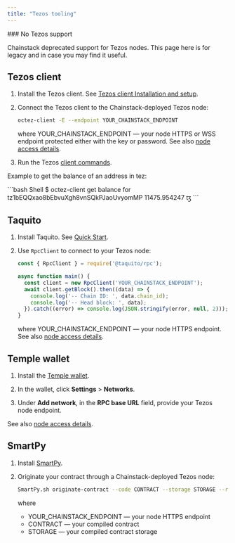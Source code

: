 ```yaml
---
title: "Tezos tooling"
---
```


<Warning>
  ### No Tezos support

  Chainstack deprecated support for Tezos nodes. This page here is for legacy and in case you may find it useful.
</Warning>

## Tezos client

1. Install the Tezos client. See [Tezos client Installation and setup](https://tezos.gitlab.io/introduction/tezos.html#octez).

2. Connect the Tezos client to the Chainstack-deployed Tezos node:

    ```bash
    octez-client -E --endpoint YOUR_CHAINSTACK_ENDPOINT
    ```

   where YOUR_CHAINSTACK_ENDPOINT — your node HTTPS or WSS endpoint protected either with the key or password. See also [node access details](/docs/manage-your-node#view-node-access-and-credentials).

3. Run the Tezos [client commands](https://tezos.gitlab.io/shell/cli-commands.html).

Example to get the balance of an address in tez:

<CodeGroup>
  ```bash Shell
  $ octez-client get balance for tz1bEQQxao8bEbvuXgh8vnSQkPJaoUvyomMP
  11475.954247 ꜩ
  ```
</CodeGroup>

## Taquito

1. Install Taquito. See [Quick Start](https://tezostaquito.io/docs/quick_start).

2. Use `RpcClient` to connect to your Tezos node:

    ```javascript
    const { RpcClient } = require('@taquito/rpc');

    async function main() {
      const client = new RpcClient('YOUR_CHAINSTACK_ENDPOINT');
      await client.getBlock().then((data) => {
        console.log('-- Chain ID: ', data.chain_id);
        console.log('-- Head block: ', data);
      }).catch((error) => console.log(JSON.stringify(error, null, 2)));
    }
    ```

    where YOUR_CHAINSTACK_ENDPOINT — your node HTTPS endpoint. See also [node access details](/docs/manage-your-node#view-node-access-and-credentials).

## Temple wallet

1. Install the [Temple wallet](https://templewallet.com/).

2. In the wallet, click **Settings** > **Networks**.

3. Under **Add network**, in the **RPC base URL** field, provide your Tezos node endpoint.

See also [node access details](/docs/manage-your-node#view-node-access-and-credentials).

## SmartPy

1. Install [SmartPy](https://smartpy.io).

2. Originate your contract through a Chainstack-deployed Tezos node:

    ```bash
    SmartPy.sh originate-contract --code CONTRACT --storage STORAGE --rpc YOUR_CHAINSTACK_ENDPOINT
    ```

    where

    * YOUR_CHAINSTACK_ENDPOINT — your node HTTPS endpoint
    * CONTRACT — your compiled contract
    * STORAGE — your compiled contract storage
